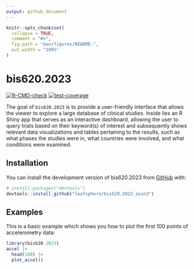```yaml
---
output: github_document
---
```


<!-- README.md is generated from README.Rmd. Please edit that file -->

```r
knitr::opts_chunk$set(
  collapse = TRUE,
  comment = "#>",
  fig.path = "man/figures/README-",
  out.width = "100%"
)
```

# bis620.2023

<!-- badges: start -->
[![R-CMD-check](https://github.com/leafsphere/bis620.2023_assn3/actions/workflows/R-CMD-check.yaml/badge.svg)](https://github.com/leafsphere/bis620.2023_assn3/actions/workflows/R-CMD-check.yaml)
[![test-coverage](https://github.com/leafsphere/bis620.2023_assn3/actions/workflows/test-coverage.yaml/badge.svg)](https://github.com/leafsphere/bis620.2023_assn3/actions/workflows/test-coverage.yaml)
<!-- badges: end -->

The goal of `bis620.2023` is to provide a user-friendly interface that allows the viewer to explore a large database of clinical studies. Inside lies an R Shiny app that serves as an interactive dashboard, allowing the user to query trials based on their keyword(s) of interest and subsequently shows relevant data visualizations and tables pertaining to the results, such as what phases the studies were in, what countries were involved, and what conditions were examined. 


## Installation

You can install the development version of bis620.2023 from [GitHub](https://github.com/) with:

``` r
# install.packages("devtools")
devtools::install_github("leafsphere/bis620.2023_assn3")
```

## Examples

This is a basic example which shows you how to plot the first 100 points of
accelerometry data:

```r
library(bis620.2023)
accel |> 
  head(100) |> 
  plot_accel()
```


